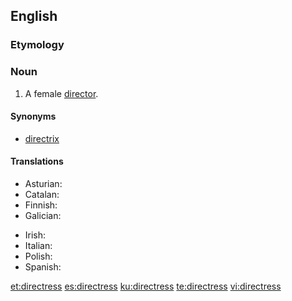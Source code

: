 ==English==

===Etymology===
{{suffix|director|ess}}

===Noun===
{{en-noun|directresses}}

# A female [[director]].

====Synonyms====
* [[directrix]]

====Translations====
{{trans-top|a female director}}
* Asturian: {{t|ast|direutora|f}}
* Catalan: {{t|ca|directora|f}}
* Finnish: {{t-|fi|johtajatar}}
* Galician: {{t|gl|directora|f}}
{{trans-mid}}
* Irish: {{t-|ga|banstiúrthóir|m}}
* Italian: {{t|it|direttrice|f}}
* Polish: {{t-|pl|reżyserka|f}}
* Spanish: {{t|es|directora|f}}
{{trans-bottom}}

[[et:directress]]
[[es:directress]]
[[ku:directress]]
[[te:directress]]
[[vi:directress]]